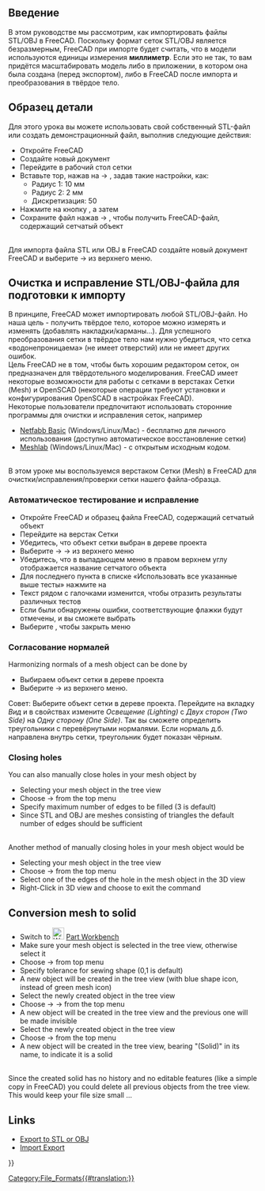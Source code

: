<languages/>
{{TutorialInfo/ru
|Topic= Импорт из STL или OBJ
|Level= Начинающий
|Time= 30 минут
|Author=r-frank
|FCVersion=0.16.6703
|Files=
}}

<span id="Introduction"></span>
== Введение == 

В этом руководстве мы рассмотрим, как импортировать файлы STL/OBJ в FreeCAD. Поскольку формат сеток STL/OBJ является безразмерным, FreeCAD при импорте будет считать, что в модели используются единицы измерения '''миллиметр'''.
Если это не так, то вам придётся масштабировать модель либо в приложении, в котором она была создана (перед экспортом), либо в FreeCAD после импорта и преобразования в твёрдое тело.

== Образец детали ==
Для этого урока вы можете использовать свой собственный STL-файл или создать демонстрационный файл, выполнив следующие действия:
*Откройте FreeCAD
*Создайте новый документ
*Перейдите в рабочий стол сетки
*Вставьте тор, нажав на {{KEY|Полигональные сетки}} → {{KEY|[[Image:Mesh_BuildRegularSolid.svg|32px]] Правильное геометрическое тело...}}, задав такие настройки, как:
**Радиус 1: 10 мм
**Радиус 2: 2 мм
**Дискретизация: 50
*Нажмите на кнопку {{KEY|Создать}}, а затем {{KEY|Закрыть}}
*Сохраните файл нажав {{KEY|Файл}} → {{KEY|Сохранить}}, чтобы получить FreeCAD-файл, содержащий сетчатый объект
<br />
Для импорта файла STL или OBJ в FreeCAD создайте новый документ FreeCAD и выберите {{KEY|Файл}} → {{KEY|Импорт}} из верхнего меню.

== Очистка и исправление STL/OBJ-файла для подготовки к импорту ==
В принципе, FreeCAD может импортировать любой STL/OBJ-файл. Но наша цель - получить твёрдое тело, которое можно измерять и изменять (добавлять накладки/карманы...). Для успешного преобразования сетки в твёрдое тело нам нужно убедиться, что сетка «водонепроницаема» (не имеет отверстий) или не имеет других ошибок.
<br />
Цель FreeCAD не в том, чтобы быть хорошим редактором сеток, он предназначен для твёрдотельного моделирования. FreeCAD имеет некоторые возможности для работы с сетками в верстаках Сетки (Mesh) и OpenSCAD (некоторые операции требуют установки и конфигурирования OpenSCAD в настройках FreeCAD).
<br />
Некоторые пользователи предпочитают использовать сторонние программы для очистки и исправления сеток, например
*[http://www.netfabb.com/downloadcenter.php?basic=1 Netfabb Basic] (Windows/Linux/Mac) - бесплатно для личного использования (доступно автоматическое восстановление сетки)
*[http://meshlab.sourceforge.net/ Meshlab] (Windows/Linux/Mac) - с открытым исходным кодом.
<br />
В этом уроке мы воспользуемся верстаком Сетки (Mesh) в FreeCAD для очистки/исправления/проверки сетки нашего файла-образца.

===Автоматическое тестирование и исправление===
*Откройте FreeCAD и образец файла FreeCAD, содержащий сетчатый объект
*Перейдите на верстак Сетки
*Убедитесь, что объект сетки выбран в дереве проекта
*Выберите {{KEY|Полигональные сетки}} → {{KEY|Анализ}} → {{KEY|Оценить и восстановить полигональную сетку}} из верхнего меню
* Убедитесь, что в выпадающем меню в правом верхнем углу отображается название сетчатого объекта
*Для последнего пункта в списке «Использовать все указанные выше тесты» нажмите на {{KEY|анализ}}
*Текст рядом с галочками изменится, чтобы отразить результаты различных тестов
*Если были обнаружены ошибки, соответствующие флажки будут отмечены, и вы сможете выбрать {{KEY|Восстановить}}
*Выберите {{KEY|закрыть}}, чтобы закрыть меню

===Согласование нормалей===
Harmonizing normals of a mesh object can be done by
*Выбираем объект сетки в дереве проекта
*Выберите {{KEY|Полигональные сетки}}  → {{KEY|[[Image:Mesh_HarmonizeNormals.svg|32px]] Согласовать нормали}} из верхнего меню.
Совет: Выберите объект сетки в дереве проекта. Перейдите на вкладку ''Вид'' и в свойствах измените ''Освещение (Lighting)'' с ''Двух сторон (Two Side)'' на ''Одну сторону (One Side)''. Так вы сможете определить треугольники с перевёрнутыми нормалями.
Если нормаль д.б. направлена внутрь сетки, треугольник будет показан чёрным.

===Closing holes===
You can also manually close holes in your mesh object by
*Selecting your mesh object in the tree view
*Choose {{KEY|Meshes}}  →  {{KEY|Fill holes...}} from the top menu
*Specify maximum number of edges to be filled (3 is default)
*Since STL and OBJ are meshes consisting of triangles the default number of edges should be sufficient
<br />
Another method of manually closing holes in your mesh object would be
*Selecting your mesh object in the tree view
*Choose {{KEY|Meshes}}  →  {{KEY|[[Image:Mesh_FillInteractiveHole.svg|32px]] Close hole}} from the top menu
*Select one of the edges of the hole in the mesh object in the 3D view
*Right-Click in 3D view and choose {{KEY|Leave hole-filling mode}} to exit the command

== Conversion mesh to solid ==
*Switch to [[Image:Workbench_Part.svg|24px]] [[Part_Workbench|Part Workbench]]
*Make sure your mesh object is selected in the tree view, otherwise select it
*Choose {{KEY|Part}}  →  {{KEY|[[Image:Part_ShapeFromMesh.svg|32px]] Create shape from mesh ...}} from top menu
*Specify tolerance for sewing shape (0,1 is default)
*A new object will be created in the tree view (with blue shape icon, instead of green mesh icon)
*Select the newly created object in the tree view
*Choose {{KEY|Part}}  →  {{KEY|Create a copy}}  →  {{KEY|[[Image:Part_RefineShape.svg|32px]] Refine shape}} from the top menu
*A new object will be created in the tree view and the previous one will be made invisible
*Select the newly created object in the tree view
*Choose {{KEY|Part}}  →  {{KEY|Convert to solid}} from the top menu
*A new object will be created in the tree view, bearing "(Solid)" in its name, to indicate it is a solid
<br />
Since the created solid has no history and no editable features (like a simple copy in FreeCAD) you could delete all previous objects from the tree view. This would keep your file size small ...

==Links== 

* [[Export_to_STL_or_OBJ|Export to STL or OBJ]]
* [[Import_Export|Import Export]]

{{Userdocnavi{{#translation:}}}}
[[Category:File_Formats{{#translation:}}]]
{{clear}}